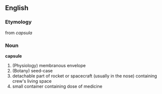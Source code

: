 ==English==
===Etymology===
from {{L.}} ''capsula''

===Noun===
'''capsule'''
#(Physiology) membranous envelope
#(Botany) seed-case
#detachable part of rocket or spacecraft (usually in the nose) containing crew's living space
#small container containing dose of medicine